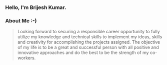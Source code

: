 ### Hello, I'm Brijesh Kumar.

### About Me :-)

>  Looking forward to securing a responsible career opportunity to fully utilize my knowledge 
   and technical skills to implement my ideas, skills and creativity for accomplishing the projects assigned. 
   The objective of my life is to be a great and successful person with all positive and innovative approaches 
   and do the best to be the strength of my co-workers.
